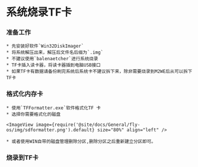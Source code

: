 
# 系统烧录TF卡

### 准备工作

    * 先安装好软件`Win32DiskImager`
    * 将系统解压出来，解压后文件名后缀为`.img`
    * 不建议使用`balenaetcher`进行系统烧录
    * TF卡插入读卡器，将读卡器插到电脑USB接口
    * 如果TF卡有数据请备份刷完系统后系统卡不建议拆下来，除非需要烧录到M2WE后从可以拆下TF卡

### 格式化内存卡

    * 使用`TFFormatter.exe`软件格式化TF 卡
    * 选择你需要格式化的磁盘

    <ImageView image={require('@site/docs/General/fly-os/img/sdformatter.png').default} size="80%" align="left" />

    * 或者使用WIN自带的磁盘管理删除分区,删除分区之后重新建立分区即可。

### 烧录到TF卡

<WIN32 />
